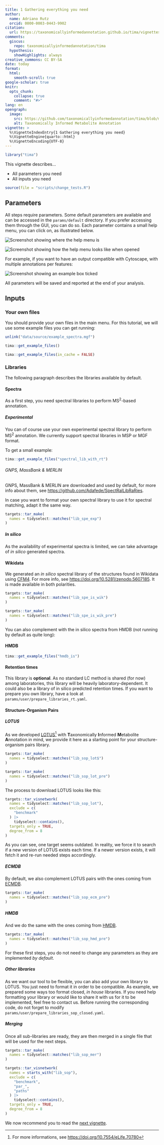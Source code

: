 ```yaml
---
title: 1 Gathering everything you need
author:
  name: Adriano Rutz
  orcid: 0000-0003-0443-9902
citation:
  url: https://taxonomicallyinformedannotation.github.io/tima/vignettes/articles/I-gathering.html
comments:
  giscus:
    repo: taxonomicallyinformedannotation/tima
  hypothesis:
    showHighlights: always
creative_commons: CC BY-SA
date: today
format:
  html:
    smooth-scroll: true
google-scholar: true
knitr:
  opts_chunk:
    collapse: true
    comment: "#>"
lang: en
opengraph:
  image:
    src: https://github.com/taxonomicallyinformedannotation/tima/blob/main/man/figures/logo.svg
    alt: Taxonomically Informed Metabolite Annotation
vignette: >
  %\VignetteIndexEntry{1 Gathering everything you need}
  %\VignetteEngine{quarto::html}
  %\VignetteEncoding{UTF-8}
---
```


```r
library("tima")
```

This vignette describes...

* All parameters you need
* All inputs you need

```r
source(file = "scripts/change_tests.R")
```

## Parameters

All steps require parameters.
Some default parameters are available and can be accessed in the `params/default` directory.
If you prefer accessing them through the GUI, you can do so.
Each parameter contains a small help menu, you can click on, as illustrated below.

![Screenshot showing where the help menu is](./figures/screenshot-1.svg)\

![Screenshot showing how the help menu looks like when opened](./figures/screenshot-2.svg)\

For example, if you want to have an output compatible with Cytoscape, with multiple annotations per features:

![Screenshot showing an example box ticked](./figures/screenshot-3.svg)\

All parameters will be saved and reported at the end of your analysis.

## Inputs

### Your own files

You should provide your own files in the main menu.
For this tutorial, we will use some example files you can get running:

```r
unlink("data/source/example_spectra.mgf")
```

```r
tima::get_example_files()
```

```r
tima::get_example_files(in_cache = FALSE)
```

### Libraries

The following paragraph describes the libraries available by default.

#### Spectra

As a first step, you need spectral libraries to perform MS^2^-based annotation.

##### Experimental

You can of course use your own experimental spectral library to perform MS^2^ annotation.
We currently support spectral libraries in MSP or MGF format.

To get a small example:

```r
tima::get_example_files("spectral_lib_with_rt")
```

###### GNPS, MassBank & MERLIN

GNPS, MassBank & MERLIN are downloaded and used by default, for more info about them, see <https://github.com/Adafede/SpectRalLibRaRies>.

In case you want to format your own spectral library to use it for spectral matching, adapt it the same way.

```r
targets::tar_make(
  names = tidyselect::matches("lib_spe_exp")
)
```

##### *In silico*

As the availability of experimental spectra is limited, we can take advantage of *in silico* generated spectra.

#### Wikidata

We generated an *in silico* spectral library of the structures found in Wikidata using [CFM4](https://doi.org/10.1021/acs.analchem.1c01465).
For more info, see <https://doi.org/10.5281/zenodo.5607185>.
It is made available in both polarities.

```r
targets::tar_make(
  names = tidyselect::matches("lib_spe_is_wik")
)
```

```r
targets::tar_make(
  names = tidyselect::matches("lib_spe_is_wik_pre")
)
```

You can also complement with the in silico spectra from HMDB (not running by default as quite long):

#### HMDB

```r
tima::get_example_files("hmdb_is")
```

#### Retention times

This library is **optional**.
As no standard LC method is shared (for now) among laboratories, this library
will be heavily laboratory-dependent.
It could also be a library of in silico predicted retention times.
If you want to prepare you own library, have a look at `params/user/prepare_libraries_rt.yaml`.

#### Structure-Organism Pairs

##### LOTUS

As we developed [LOTUS](https://lotusnprod.github.io/lotus-manuscript)^[For more informations, see <https://doi.org/10.7554/eLife.70780>] with
**T**axonomically
**I**nformed
**M**etabolite
**A**nnotation in mind,
we provide it here as a starting point for your structure-organism pairs library.

```r
targets::tar_make(
  names = tidyselect::matches("lib_sop_lot$")
)
```

```r
targets::tar_make(
  names = tidyselect::matches("lib_sop_lot_pre")
)
```

The process to download LOTUS looks like this:

```r
targets::tar_visnetwork(
  names = tidyselect::matches("lib_sop_lot"),
  exclude = c(
    "benchmark"
  ) |>
    tidyselect::contains(),
  targets_only = TRUE,
  degree_from = 8
)
```

As you can see, one target seems outdated.
In reality, we force it to search if a new version of LOTUS exists each time.
If a newer version exists, it will fetch it and re-run needed steps accordingly.

##### ECMDB

By default, we also complement LOTUS pairs with the ones coming from [ECMDB](https://ecmdb.ca/).

```r
targets::tar_make(
  names = tidyselect::matches("lib_sop_ecm_pre")
)
```

##### HMDB

And we do the same with the ones coming from [HMDB](https://hmdb.ca/).

```r
targets::tar_make(
  names = tidyselect::matches("lib_sop_hmd_pre")
)
```

For these first steps, you do not need to change any parameters as they are implemented *by default*.

##### Other libraries

As we want our tool to be flexible, you can also add your own library to LOTUS.
You just need to format it in order to be compatible.
As example, we prepared some ways too format closed, *in house* libraries.
If you need help formatting your library or would like to share it with us for it to be implemented, feel free to contact us.
Before running the corresponding code, do not forget to modify `params/user/prepare_libraries_sop_closed.yaml`.

##### Merging

Once all sub-libraries are ready, they are then merged in a single file that will be used for the next steps.

```r
targets::tar_make(
  names = tidyselect::matches("lib_sop_mer")
)
```

```r
targets::tar_visnetwork(
  names = starts_with("lib_sop"),
  exclude = c(
    "benchmark",
    "par_",
    "paths"
  ) |>
    tidyselect::contains(),
  targets_only = TRUE,
  degree_from = 8
)
```

We now recommend you to read the [next vignette](https://taxonomicallyinformedannotation.github.io/tima/vignettes/articles/II-preparing.html).
